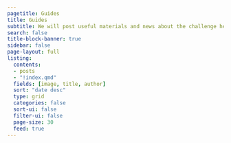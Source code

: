 ```yaml
---
pagetitle: Guides
title: Guides
subtitle: We will post useful materials and news about the challenge here.
search: false  
title-block-banner: true
sidebar: false
page-layout: full
listing:
  contents: 
  - posts
  - "!index.qmd"
  fields: [image, title, author]
  sort: "date desc"
  type: grid
  categories: false
  sort-ui: false
  filter-ui: false
  page-size: 30
  feed: true
---
```



<!-- useful for checking dimensions: -->
<!-- <hr style="height: 10px; width: 895px;" /> -->
<!-- <hr style="height: 10px; width: 900px;" /> -->